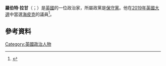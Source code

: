 '''羅伯特·拉甘'''（{{lang-en|Robert Largan}}；{{bd|1987年|5月29日}}）是[[英國|英國]]的一位政治家，所屬政黨是[[保守黨_(英國)|保守黨]]。他在[[2019年英國大選|2019年英國大選]]中當選[[海皮克_(英國國會選區)|海皮克]]的議員<ref>{{cite news |title=High Peak |url=https://www.bbc.com/news/politics/constituencies/E14000748 |accessdate=2019-12-13 |publisher=BBC |archive-url=https://web.archive.org/web/20190610191914/https://www.bbc.com/news/politics/constituencies/E14000748 |archive-date=2019-06-10 |url-status=live |language=en}}</ref>。

==參考資料==
{{reflist}}

[[Category:英國政治人物|Category:英國政治人物]]